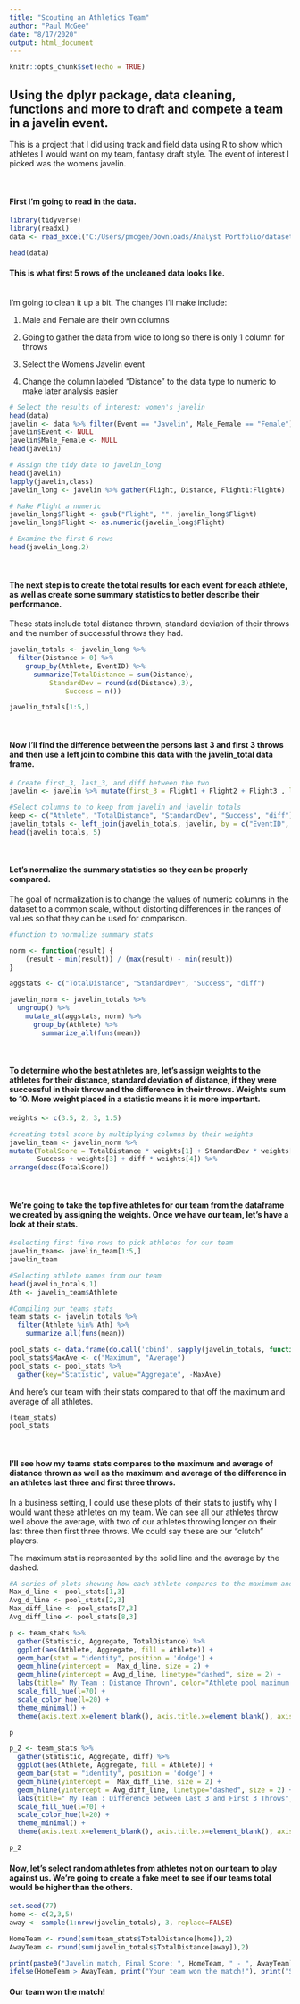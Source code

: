 ```yaml
---
title: "Scouting an Athletics Team"
author: "Paul McGee"
date: "8/17/2020"
output: html_document
---
```


```r
knitr::opts_chunk$set(echo = TRUE)
```

## Using the dplyr package, data cleaning, functions and more to draft and compete a team in a javelin event.

This is a project that I did using  track and field data using R to show which athletes I would want on my team, fantasy draft style. The event of interest I picked was the womens javelin.

&nbsp;  

#### First I'm going to read in the data.

```r
library(tidyverse)
library(readxl)
data <- read_excel("C:/Users/pmcgee/Downloads/Analyst Portfolio/datasets/athletics.xlsx")
```
```r
head(data)
```

#### This is what first 5 rows of the uncleaned data looks like.

&nbsp;  
I'm going to clean it up a bit. The changes I'll make include: 

1. Male and Female are their own columns

2. Going to gather the data from wide to long so there is only 1 column for throws

3. Select the Womens Javelin event

4. Change the column labeled "Distance" to the data type to numeric to make later analysis easier 


```r
# Select the results of interest: women's javelin
head(data)
javelin <- data %>% filter(Event == "Javelin", Male_Female == "Female")
javelin$Event <- NULL
javelin$Male_Female <- NULL
head(javelin)

# Assign the tidy data to javelin_long
head(javelin)
lapply(javelin,class)
javelin_long <- javelin %>% gather(Flight, Distance, Flight1:Flight6)

# Make Flight a numeric
javelin_long$Flight <- gsub("Flight", "", javelin_long$Flight)
javelin_long$Flight <- as.numeric(javelin_long$Flight)
```

```r
# Examine the first 6 rows
head(javelin_long,2)
```
&nbsp;  

#### The next step is to create the total results for each event for each athlete, as well as create some summary statistics to better describe their performance.
These stats include total distance thrown, standard deviation of their throws and the number of successful throws they had.

```r
javelin_totals <- javelin_long %>%
  filter(Distance > 0) %>%
    group_by(Athlete, EventID) %>%
      summarize(TotalDistance = sum(Distance), 
          StandardDev = round(sd(Distance),3),
              Success = n())
```
```r
javelin_totals[1:5,]
```

&nbsp;  

#### Now I'll find the difference between the persons last 3 and first 3 throws and then use a left join to combine this data with the javelin_total data frame.

```r
# Create first_3, last_3, and diff between the two
javelin <- javelin %>% mutate(first_3 = Flight1 + Flight2 + Flight3 , last_3 = Flight4 + Flight5 + Flight6, diff = last_3 - first_3)

#Select columns to to keep from javelin and javelin totals
keep <- c("Athlete", "TotalDistance", "StandardDev", "Success", "diff")
javelin_totals <- left_join(javelin_totals, javelin, by = c("EventID", "Athlete"), all.x = T) %>% subset( select = keep)
head(javelin_totals, 5)
```

&nbsp;  

#### Let's normalize the summary statistics so they can be properly compared. 
The goal of normalization is to change the values of numeric columns in the dataset to a common scale, without distorting differences in the ranges of values so that they can be used for comparison. 
```r
#function to normalize summary stats

norm <- function(result) {
    (result - min(result)) / (max(result) - min(result))
}

aggstats <- c("TotalDistance", "StandardDev", "Success", "diff")

javelin_norm <- javelin_totals %>%
  ungroup() %>%
    mutate_at(aggstats, norm) %>%
      group_by(Athlete) %>%
        summarize_all(funs(mean))
```

&nbsp;  

#### To determine who the best athletes are, let's assign weights to the athletes for their distance, standard deviation of distance, if they were successful in their throw and the difference in their throws. Weights sum to 10. More weight placed in a statistic means it is more important.

```r
weights <- c(3.5, 2, 3, 1.5)

#creating total score by multiplying columns by their weights
javelin_team <- javelin_norm %>%
mutate(TotalScore = TotalDistance * weights[1] + StandardDev * weights[2] +
       Success + weights[3] + diff * weights[4]) %>%
arrange(desc(TotalScore))
```

&nbsp;  

#### We're going to take the top five athletes for our team from the dataframe we created by assigning the weights. Once we have our team, let's have a look at their stats.
```r

#selecting first five rows to pick athletes for our team
javelin_team<- javelin_team[1:5,]
javelin_team

#Selecting athlete names from our team
head(javelin_totals,1)
Ath <- javelin_team$Athlete

#Compiling our teams stats 
team_stats <- javelin_totals %>% 
  filter(Athlete %in% Ath) %>%
    summarize_all(funs(mean))
```
```r
pool_stats <- data.frame(do.call('cbind', sapply(javelin_totals, function(x) if(is.numeric(x)) c(max(x), mean(x)))))
pool_stats$MaxAve <- c("Maximum", "Average")
pool_stats <- pool_stats %>%
  gather(key="Statistic", value="Aggregate", -MaxAve)
```

And here's our team with their stats compared to that off the maximum and average of all athletes.
```r
(team_stats)
pool_stats
```

&nbsp;

#### I'll see how my teams stats compares to the maximum and average of distance thrown as well as the maximum and average of the difference in an athletes last three and first three throws.
In a business setting, I could use these plots of their stats to justify why I would want these athletes on my team. We can see all our athletes throw well above the average, with two of our athletes throwing longer on their last three then first three throws. We could say these are our "clutch" players. 

The maximum stat is represented by the solid line and the average by the dashed.

```r
#A series of plots showing how each athlete compares to the maximum and the average of distance thrown and difference between their last three and first three throws
Max_d_line <- pool_stats[1,3]
Avg_d_line <- pool_stats[2,3]
Max_diff_line <- pool_stats[7,3]
Avg_diff_line <- pool_stats[8,3]

p <- team_stats %>%
  gather(Statistic, Aggregate, TotalDistance) %>%
  ggplot(aes(Athlete, Aggregate, fill = Athlete)) +
  geom_bar(stat = "identity", position = 'dodge') +
  geom_hline(yintercept =  Max_d_line, size = 2) +
  geom_hline(yintercept = Avg_d_line, linetype="dashed", size = 2) +
  labs(title=" My Team : Distance Thrown", color="Athlete pool maximum / average") +
  scale_fill_hue(l=70) +
  scale_color_hue(l=20) +
  theme_minimal() +
  theme(axis.text.x=element_blank(), axis.title.x=element_blank(), axis.title.y=element_blank())

p

p_2 <- team_stats %>%
  gather(Statistic, Aggregate, diff) %>%
  ggplot(aes(Athlete, Aggregate, fill = Athlete)) +
  geom_bar(stat = "identity", position = 'dodge') +
  geom_hline(yintercept =  Max_diff_line, size = 2) +
  geom_hline(yintercept = Avg_diff_line, linetype="dashed", size = 2) +
  labs(title=" My Team : Difference between Last 3 and First 3 Throws", color="Athlete pool maximum / average") +
  scale_fill_hue(l=70) +
  scale_color_hue(l=20) +
  theme_minimal() +
  theme(axis.text.x=element_blank(), axis.title.x=element_blank(), axis.title.y=element_blank())

p_2
```

#### Now, let's select  random athletes from athletes not on our team to play against us. We're going to create a fake meet to see if our teams total would be higher than the others.
```r
set.seed(77)
home <- c(2,3,5)
away <- sample(1:nrow(javelin_totals), 3, replace=FALSE)

HomeTeam <- round(sum(team_stats$TotalDistance[home]),2)
AwayTeam <- round(sum(javelin_totals$TotalDistance[away]),2)

print(paste0("Javelin match, Final Score: ", HomeTeam, " - ", AwayTeam))
ifelse(HomeTeam > AwayTeam, print("Your team won the match!"), print("Sorry, you lost."))
```

#### Our team won the match!
<br>